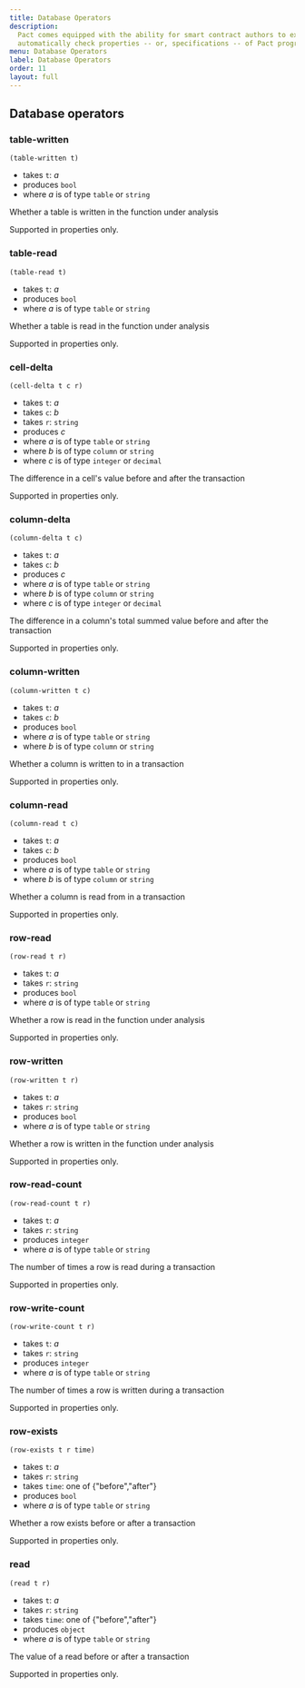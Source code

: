 ```yaml
---
title: Database Operators
description:
  Pact comes equipped with the ability for smart contract authors to express and
  automatically check properties -- or, specifications -- of Pact programs.
menu: Database Operators
label: Database Operators
order: 11
layout: full
---
```


## Database operators

### table-written

```pact
(table-written t)
```

- takes `t`: _a_
- produces `bool`
- where _a_ is of type `table` or `string`

Whether a table is written in the function under analysis

Supported in properties only.

### table-read

```pact
(table-read t)
```

- takes `t`: _a_
- produces `bool`
- where _a_ is of type `table` or `string`

Whether a table is read in the function under analysis

Supported in properties only.

### cell-delta

```pact
(cell-delta t c r)
```

- takes `t`: _a_
- takes `c`: _b_
- takes `r`: `string`
- produces _c_
- where _a_ is of type `table` or `string`
- where _b_ is of type `column` or `string`
- where _c_ is of type `integer` or `decimal`

The difference in a cell's value before and after the transaction

Supported in properties only.

### column-delta

```pact
(column-delta t c)
```

- takes `t`: _a_
- takes `c`: _b_
- produces _c_
- where _a_ is of type `table` or `string`
- where _b_ is of type `column` or `string`
- where _c_ is of type `integer` or `decimal`

The difference in a column's total summed value before and after the transaction

Supported in properties only.

### column-written

```pact
(column-written t c)
```

- takes `t`: _a_
- takes `c`: _b_
- produces `bool`
- where _a_ is of type `table` or `string`
- where _b_ is of type `column` or `string`

Whether a column is written to in a transaction

Supported in properties only.

### column-read

```pact
(column-read t c)
```

- takes `t`: _a_
- takes `c`: _b_
- produces `bool`
- where _a_ is of type `table` or `string`
- where _b_ is of type `column` or `string`

Whether a column is read from in a transaction

Supported in properties only.

### row-read

```pact
(row-read t r)
```

- takes `t`: _a_
- takes `r`: `string`
- produces `bool`
- where _a_ is of type `table` or `string`

Whether a row is read in the function under analysis

Supported in properties only.

### row-written

```pact
(row-written t r)
```

- takes `t`: _a_
- takes `r`: `string`
- produces `bool`
- where _a_ is of type `table` or `string`

Whether a row is written in the function under analysis

Supported in properties only.

### row-read-count

```pact
(row-read-count t r)
```

- takes `t`: _a_
- takes `r`: `string`
- produces `integer`
- where _a_ is of type `table` or `string`

The number of times a row is read during a transaction

Supported in properties only.

### row-write-count

```pact
(row-write-count t r)
```

- takes `t`: _a_
- takes `r`: `string`
- produces `integer`
- where _a_ is of type `table` or `string`

The number of times a row is written during a transaction

Supported in properties only.

### row-exists

```pact
(row-exists t r time)
```

- takes `t`: _a_
- takes `r`: `string`
- takes `time`: one of {"before","after"}
- produces `bool`
- where _a_ is of type `table` or `string`

Whether a row exists before or after a transaction

Supported in properties only.

### read

```pact
(read t r)
```

- takes `t`: _a_
- takes `r`: `string`
- takes `time`: one of {"before","after"}
- produces `object`
- where _a_ is of type `table` or `string`

The value of a read before or after a transaction

Supported in properties only.
